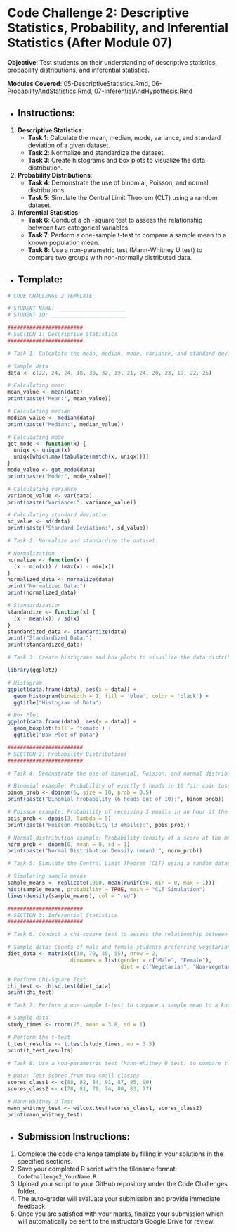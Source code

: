 # Code Challenge 2: Descriptive Statistics, Probability, and Inferential Statistics (After Module 07)

**Objective**: Test students on their understanding of descriptive statistics, probability distributions, and inferential statistics.

**Modules Covered**: 05-DescriptiveStatistics.Rmd, 06-ProbabilityAndStatistics.Rmd, 07-InferentialAndHypothesis.Rmd

- ## Instructions:

1. **Descriptive Statistics**:
    - **Task 1**: Calculate the mean, median, mode, variance, and standard deviation of a given dataset.
    - **Task 2**: Normalize and standardize the dataset.
    - **Task 3**: Create histograms and box plots to visualize the data distribution.

2. **Probability Distributions**:
    - **Task 4**: Demonstrate the use of binomial, Poisson, and normal distributions.
    - **Task 5**: Simulate the Central Limit Theorem (CLT) using a random dataset.

3. **Inferential Statistics**:
    - **Task 6**: Conduct a chi-square test to assess the relationship between two categorical variables.
    - **Task 7**: Perform a one-sample t-test to compare a sample mean to a known population mean.
    - **Task 8**: Use a non-parametric test (Mann-Whitney U test) to compare two groups with non-normally distributed data.

- ## Template:

```r
# CODE CHALLENGE 2 TEMPLATE

# STUDENT NAME: ______________________
# STUDENT ID: ________________________

########################
# SECTION 1: Descriptive Statistics
########################

# Task 1: Calculate the mean, median, mode, variance, and standard deviation of a given dataset.

# Sample data
data <- c(22, 24, 24, 18, 30, 32, 19, 21, 24, 20, 23, 19, 22, 25)

# Calculating mean
mean_value <- mean(data)
print(paste("Mean:", mean_value))

# Calculating median
median_value <- median(data)
print(paste("Median:", median_value))

# Calculating mode
get_mode <- function(x) {
  uniqx <- unique(x)
  uniqx[which.max(tabulate(match(x, uniqx)))]
}
mode_value <- get_mode(data)
print(paste("Mode:", mode_value))

# Calculating variance
variance_value <- var(data)
print(paste("Variance:", variance_value))

# Calculating standard deviation
sd_value <- sd(data)
print(paste("Standard Deviation:", sd_value))

# Task 2: Normalize and standardize the dataset.

# Normalization
normalize <- function(x) {
  (x - min(x)) / (max(x) - min(x))
}
normalized_data <- normalize(data)
print("Normalized Data:")
print(normalized_data)

# Standardization
standardize <- function(x) {
  (x - mean(x)) / sd(x)
}
standardized_data <- standardize(data)
print("Standardized Data:")
print(standardized_data)

# Task 3: Create histograms and box plots to visualize the data distribution.

library(ggplot2)

# Histogram
ggplot(data.frame(data), aes(x = data)) +
  geom_histogram(binwidth = 1, fill = 'blue', color = 'black') +
  ggtitle("Histogram of Data")

# Box Plot
ggplot(data.frame(data), aes(y = data)) +
  geom_boxplot(fill = 'tomato') +
  ggtitle("Box Plot of Data")

########################
# SECTION 2: Probability Distributions
########################

# Task 4: Demonstrate the use of binomial, Poisson, and normal distributions.

# Binomial example: Probability of exactly 6 heads in 10 fair coin tosses
binom_prob <- dbinom(6, size = 10, prob = 0.5)
print(paste("Binomial Probability (6 heads out of 10):", binom_prob))

# Poisson example: Probability of receiving 3 emails in an hour if the average rate is 5 emails per hour
pois_prob <- dpois(3, lambda = 5)
print(paste("Poisson Probability (3 emails):", pois_prob))

# Normal distribution example: Probability density of a score at the mean of a distribution
norm_prob <- dnorm(0, mean = 0, sd = 1)
print(paste("Normal Distribution Density (mean):", norm_prob))

# Task 5: Simulate the Central Limit Theorem (CLT) using a random dataset.

# Simulating sample means
sample_means <- replicate(1000, mean(runif(50, min = 0, max = 1)))
hist(sample_means, probability = TRUE, main = "CLT Simulation")
lines(density(sample_means), col = "red")

########################
# SECTION 3: Inferential Statistics
########################

# Task 6: Conduct a chi-square test to assess the relationship between two categorical variables.

# Sample data: Counts of male and female students preferring vegetarian and non-vegetarian diets
diet_data <- matrix(c(30, 70, 45, 55), nrow = 2,
                    dimnames = list(gender = c("Male", "Female"),
                                    diet = c("Vegetarian", "Non-Vegetarian")))

# Perform Chi-Square Test
chi_test <- chisq.test(diet_data)
print(chi_test)

# Task 7: Perform a one-sample t-test to compare a sample mean to a known population mean.

# Sample data
study_times <- rnorm(25, mean = 3.8, sd = 1)

# Perform the t-test
t_test_results <- t.test(study_times, mu = 3.5)
print(t_test_results)

# Task 8: Use a non-parametric test (Mann-Whitney U test) to compare two groups with non-normally distributed data.

# Data: Test scores from two small classes
scores_class1 <- c(88, 82, 84, 91, 87, 85, 90)
scores_class2 <- c(78, 81, 79, 74, 80, 83, 77)

# Mann-Whitney U Test
mann_whitney_test <- wilcox.test(scores_class1, scores_class2)
print(mann_whitney_test)
```

- ## Submission Instructions:

1. Complete the code challenge template by filling in your solutions in the specified sections.
2. Save your completed R script with the filename format: `CodeChallenge2_YourName.R`
3. Upload your script to your GitHub repository under the Code Challenges folder.
4. The auto-grader will evaluate your submission and provide immediate feedback.
5. Once you are satisfied with your marks, finalize your submission which will automatically be sent to the instructor's Google Drive for review.
